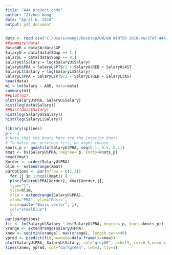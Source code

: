 ```yaml
---
title: "444 project code"
author: "Zizhou Wang"
date: "April 6, 2018"
output: pdf_document
---
```


```r
data <- read.csv("C:/Users/wangz/Desktop/UW/UW WINTER 2018-4A/STAT 444/Project/Stat-444-Final-Project/combined.csv", header=TRUE)
##summary(data)
data$WR = data$W/data$GP
SalaryU = data[data$SGap == 1,]
SalaryL = data[data$SGap == 0,]
SalaryU$lSalary = log(SalaryU$Salary)
SalaryU$PRA = SalaryU$PTS/2 + SalaryU$REB + SalaryU$AST
SalaryL$lSalary = log(SalaryL$Salary)
SalaryL$PRA = SalaryL$PTS/2 + SalaryL$REB + SalaryL$AST
head(data)
m1 = lm(Salary ~ AGE, data=data)
summary(m1)
##plot(m1)
plot(SalaryU$PRA, SalaryU$Salary)
hist(log(data$Salary))
##hist(data$Salary)
hist(log(SalaryU$Salary))
hist(log(SalaryL$Salary))
```

```r
library(splines)
p <- 3
# Note that the knots here are the interior knots
# To match our previous fits, we might choose
knots_p <- quantile(SalaryU$PRA, seq(0.1, 0.5, 0.1))
Xmat <- bs(SalaryU$PRA, degree= p, knots=knots_p)
head(Xmat)
Xorder <- order(SalaryU$PRA)
blim <- extendrange(Xmat)
parOptions <- par(mfrow = c(2,2))
  for (j in 1:ncol(Xmat)) {
  plot(SalaryU$PRA[Xorder], Xmat[Xorder,j],
  type="l",
  ylim=blim,
  xlim = extendrange(SalaryU$PRA),
  xlab="PRA", ylab="Basis",
  main=paste("Basis vector", j),
  col="steelblue")
  }
par(parOptions)
fit <- lm(SalaryU$Salary ~ bs(SalaryU$PRA, degree= p, knots=knots_p))
xrange <- extendrange(SalaryU$PRA)
xnew <- seq(min(xrange), max(xrange), length.out=440)
ypred <- predict(fit,newdata=data.frame(X=xnew))
plot(SalaryU$PRA, SalaryU$Salary, col="grey80", pch=19, cex=0.5,main = "PTS vs Salary")
lines(xnew, ypred, col="darkgreen", lwd=2, lty=1)
```
